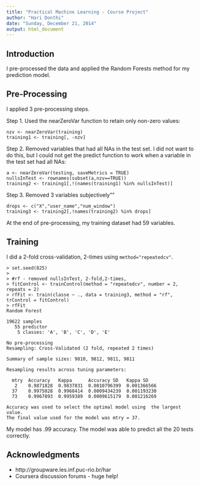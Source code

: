```yaml
---
title: "Practical Machine Learning - Course Project"
author: "Hari Donthi"
date: "Sunday, December 21, 2014"
output: html_document
---
```

## Introduction
I pre-processed the data and applied the Random Forests method for my prediction model.

## Pre-Processing

I applied 3 pre-processing steps.

Step 1. Used the nearZeroVar function to retain only non-zero values:

  ```
  nzv <- nearZeroVar(training)
  training1 <- training[, -nzv]
  ```

Step 2. Removed variables that had all NAs in the test set. I did not want to do this, but I could not get the predict function to work when a variable in the test set had all NAs:

  ```
  a <- nearZeroVar(testing, saveMetrics = TRUE)
  nullsInTest <- rownames(subset(a,nzv==TRUE))
  training2 <- training1[,!(names(training1) %in% nullsInTest)]
  ```

Step 3. Removed 3 variables subjectively""

  ```
  drops <- c("X","user_name","num_window")
  training3 <- training2[,!names(training2) %in% drops]
  ```

At the end of pre-processing, my training dataset had 59 variables.

## Training

I did a 2-fold cross-validation, 2-times using  ```method="repeatedcv"```.

  ```
  > set.seed(825)
  > 
  > #rf - removed nullsInTest, 2-fold,2-times,
  > fitControl <- trainControl(method = "repeatedcv", number = 2, repeats = 2)
  > rfFit <- train(classe ~ ., data = training3, method = "rf", trControl = fitControl)
  > rfFit
  Random Forest 
  
  19622 samples
     55 predictor
      5 classes: 'A', 'B', 'C', 'D', 'E' 
  
  No pre-processing
  Resampling: Cross-Validated (2 fold, repeated 2 times) 
  
  Summary of sample sizes: 9810, 9812, 9811, 9811 
  
  Resampling results across tuning parameters:
  
    mtry  Accuracy   Kappa      Accuracy SD   Kappa SD   
     2    0.9871828  0.9837831  0.0010796399  0.001366566
    37    0.9975028  0.9968414  0.0009434239  0.001193230
    73    0.9967893  0.9959389  0.0009615179  0.001216269
  
  Accuracy was used to select the optimal model using  the largest value.
  The final value used for the model was mtry = 37. 
  ```

My model has .99 accuracy. The model was able to predict all the 20 tests correctly.

## Acknowledgments
- http://groupware.les.inf.puc-rio.br/har
- Coursera discussion forums - huge help!